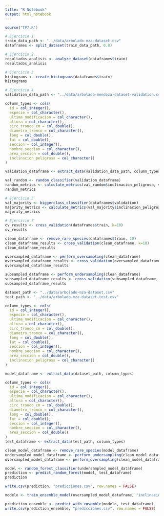 ```yaml
---
title: "R Notebook"
output: html_notebook
---
```



```r
source("TP7.R")
```

```r
# Ejercicio 1
train_data_path <- "../data/arbolado-mza-dataset.csv"
dataframes <- split_dataset(train_data_path, 0.8)
```

```r
# Ejercicio 2
resultados_analisis <- analyze_dataset(dataframes$train)
resultados_analisis
```

```r
# Ejercicio 3
histograms <- create_histograms(dataframes$train)
histograms
```

```r
# Ejercicio 4
validation_data_path <- "../data/arbolado-mendoza-dataset-validation.csv"

column_types <- cols(
  id = col_integer(),
  especie = col_character(),
  ultima_modificacion = col_character(),
  altura = col_character(),
  circ_tronco_cm = col_double(),
  diametro_tronco = col_character(),
  long = col_double(),
  lat = col_double(),
  seccion = col_integer(),
  nombre_seccion = col_character(),
  area_seccion = col_double(),
  inclinacion_peligrosa = col_character()
)

validation_dataframe <- extract_data(validation_data_path, column_types)

val_random <- random_classifier(validation_dataframe)
random_metrics <- calculate_metrics(val_random$inclinacion_peligrosa, val_random$prediction_class)
random_metrics
```
```r
# Ejercicio 5
val_majority <- biggerclass_classifier(dataframes$validation)
majority_metrics <- calculate_metrics(val_majority$inclinacion_peligrosa, val_majority$prediction_class)
majority_metrics
```
```r
# Ejercicio 7
cv_results <- cross_validation(dataframes$train, k=10)
cv_results
```

```r
clean_dataframe <- remove_rare_species(dataframes$train, 10)
clean_dataframe_results <- cross_validation(clean_dataframe, k=10)
clean_dataframe_results
```

```r
oversampled_dataframe <- perform_oversampling(clean_dataframe)
oversampled_dataframe_results <- cross_validation(oversampled_dataframe, k=10)
oversampled_dataframe_results
```

```r
subsampled_dataframe <- perform_undersampling(clean_dataframe)
subsampled_dataframe_results <- cross_validation(subsampled_dataframe, k=20)
subsampled_dataframe_results
```

```r

dataset_path <- "../data/arbolado-mza-dataset.csv"
test_path <- "../data/arbolado-mza-dataset-test.csv"

column_types <- cols(
  id = col_integer(),
  especie = col_character(),
  ultima_modificacion = col_character(),
  altura = col_character(),
  circ_tronco_cm = col_double(),
  diametro_tronco = col_character(),
  long = col_double(),
  lat = col_double(),
  seccion = col_integer(),
  nombre_seccion = col_character(),
  area_seccion = col_double(),
  inclinacion_peligrosa = col_character()
)

model_dataframe <- extract_data(dataset_path, column_types)

column_types <- cols(
  id = col_integer(),
  especie = col_character(),
  ultima_modificacion = col_character(),
  altura = col_character(),
  circ_tronco_cm = col_double(),
  diametro_tronco = col_character(),
  long = col_double(),
  lat = col_double(),
  seccion = col_integer(),
  nombre_seccion = col_character(),
  area_seccion = col_double()
)
test_dataframe <- extract_data(test_path, column_types)
```

```r
clean_model_dataframe <- remove_rare_species(model_dataframe)
undersampled_model_dataframe <- perform_undersampling(clean_model_dataframe)
oversampled_model_dataframe <- perform_oversampling(clean_model_dataframe, method = "ROSE")
```

```r
model <- random_forest_classifier(undersampled_model_dataframe)
prediction <- predict_random_forest(model, test_dataframe)
prediction
```


```r
write.csv(prediction, "predicciones.csv", row.names = FALSE)
```

```r
modelo <- train_ensemble_model(oversampled_model_dataframe, "inclinacion_peligrosa", c("altura", "circ_tronco_cm", "diametro_tronco", "long", "lat", "seccion", "especie"))
```

```r
prediction_ensemble <- predict_with_ensemble(modelo, test_dataframe)
write.csv(prediction_ensemble, "predicciones.csv", row.names = FALSE)
```




